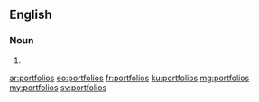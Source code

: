 ==English==

===Noun===
{{head|en|plural}}

# {{plural of|portfolio|lang=en}}

[[ar:portfolios]]
[[eo:portfolios]]
[[fr:portfolios]]
[[ku:portfolios]]
[[mg:portfolios]]
[[my:portfolios]]
[[sv:portfolios]]